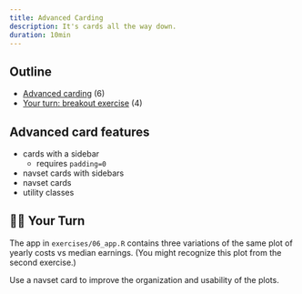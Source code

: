 ```yaml
---
title: Advanced Carding
description: It's cards all the way down.
duration: 10min
---
```


## Outline

- [Advanced carding](#advanced-card-features) (6)
- [Your turn: breakout exercise](#your-turn) (4)

## Advanced card features

- cards with a sidebar
    - requires `padding=0`
- navset cards with sidebars
- navset cards
- utility classes


## 🧑‍💻 Your Turn {#your-turn}

The app in `exercises/06_app.R` contains three variations of the same plot of yearly costs vs median earnings.
(You might recognize this plot from the second exercise.)

Use a navset card to improve the organization and usability of the plots.